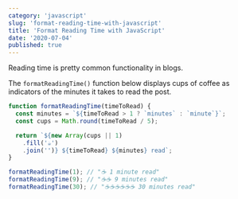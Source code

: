 ```yaml
---
category: 'javascript'
slug: 'format-reading-time-with-javascript'
title: 'Format Reading Time with JavaScript'
date: '2020-07-04'
published: true
---
```


Reading time is pretty common functionality in blogs.

The `formatReadingTime()` function below displays cups of coffee as indicators of the minutes it takes to read the post.

```js
function formatReadingTime(timeToRead) {
  const minutes = `${timeToRead > 1 ? `minutes` : `minute`}`;
  const cups = Math.round(timeToRead / 5);

  return `${new Array(cups || 1)
    .fill('☕️')
    .join('')} ${timeToRead} ${minutes} read`;
}

formatReadingTime(1); // "☕️ 1 minute read"
formatReadingTime(9); // "☕️☕️ 9 minutes read"
formatReadingTime(30); // "☕️☕️☕️☕️☕️☕️ 30 minutes read"
```
